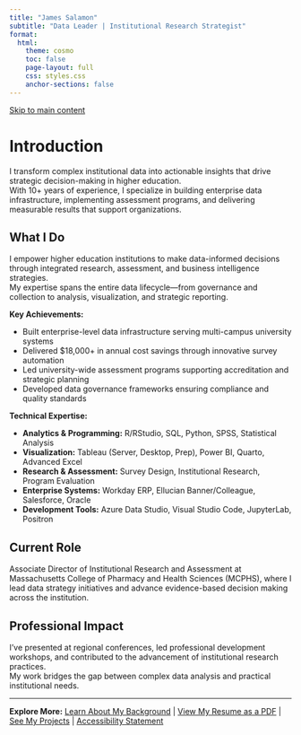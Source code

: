 ```yaml
---
title: "James Salamon"
subtitle: "Data Leader | Institutional Research Strategist"
format:
  html:
    theme: cosmo
    toc: false
    page-layout: full
    css: styles.css
    anchor-sections: false
---
```


<a href="#main-content" class="skip-link">Skip to main content</a>

# Introduction {#main-content}

I transform complex institutional data into actionable insights that drive strategic decision-making in higher education.  
With 10+ years of experience, I specialize in building enterprise data infrastructure, implementing assessment programs, and delivering measurable results that support organizations.

## What I Do

I empower higher education institutions to make data-informed decisions through integrated research, assessment, and business intelligence strategies.  
My expertise spans the entire data lifecycle—from governance and collection to analysis, visualization, and strategic reporting.

**Key Achievements:**

- Built enterprise-level data infrastructure serving multi-campus university systems
- Delivered $18,000+ in annual cost savings through innovative survey automation
- Led university-wide assessment programs supporting accreditation and strategic planning
- Developed data governance frameworks ensuring compliance and quality standards

**Technical Expertise:**

- **Analytics & Programming:** R/RStudio, SQL, Python, SPSS, Statistical Analysis
- **Visualization:** Tableau (Server, Desktop, Prep), Power BI, Quarto, Advanced Excel
- **Research & Assessment:** Survey Design, Institutional Research, Program Evaluation
- **Enterprise Systems:** Workday ERP, Ellucian Banner/Colleague, Salesforce, Oracle
- **Development Tools:** Azure Data Studio, Visual Studio Code, JupyterLab, Positron

## Current Role

Associate Director of Institutional Research and Assessment at Massachusetts College of Pharmacy and Health Sciences (MCPHS), where I lead data strategy initiatives and advance evidence-based decision making across the institution.

## Professional Impact

I've presented at regional conferences, led professional development workshops, and contributed to the advancement of institutional research practices.  
My work bridges the gap between complex data analysis and practical institutional needs.

---

**Explore More:**
[Learn About My Background](about.qmd) | [View My Resume as a PDF](James Salamon_Resume.qmd) | [See My Projects](projects.qmd) | [Accessibility Statement](accessibility.qmd)
